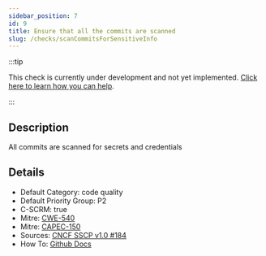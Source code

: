 ```yaml
---
sidebar_position: 7
id: 9
title: Ensure that all the commits are scanned
slug: /checks/scanCommitsForSensitiveInfo
---
```


<!-- BANNER:START -->
:::tip

This check is currently under development and not yet implemented. [Click here to learn how you can help](/contribute).

:::
<!-- BANNER:END -->

<!-- DESCRIPTION:START -->
## Description
All commits are scanned for secrets and credentials
<!-- DESCRIPTION:END -->

<!-- DETAILS:START -->
## Details
- Default Category: code quality
- Default Priority Group: P2
- C-SCRM: true
- Mitre: [CWE-540](https://cwe.mitre.org/data/definitions/540.html)
- Mitre: [CAPEC-150](https://capec.mitre.org/data/definitions/150.html)
- Sources: [CNCF SSCP v1.0 #184](https://github.com/cncf/tag-security/blob/main/supply-chain-security/supply-chain-security-paper/sscsp.md#user-content-fnref-21-4e56305414bd02da4843ec1d7d856144)
- How To: [Github Docs](https://docs.github.com/en/code-security/secret-scanning/about-secret-scanning)

<!-- DETAILS:END -->
